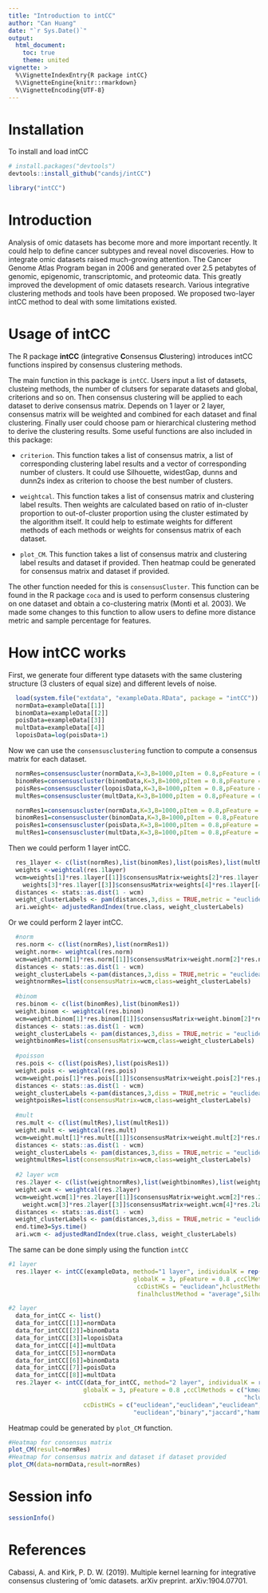 ```yaml
---
title: "Introduction to intCC"
author: "Can Huang"
date: "`r Sys.Date()`"
output: 
  html_document:
    toc: true
    theme: united
vignette: >
  %\VignetteIndexEntry{R package intCC}
  %\VignetteEngine{knitr::rmarkdown}
  %\VignetteEncoding{UTF-8}
---
```


# Installation

To install and load intCC

```r
# install.packages("devtools")
devtools::install_github("candsj/intCC")
```

```r
library("intCC")
```


# Introduction
Analysis of omic datasets has become more and more important recently. It could help to define cancer subtypes and reveal novel discoveries. How to integrate omic datasets raised much-growing attention. The Cancer Genome Atlas Program began in 2006 and generated over 2.5 petabytes of genomic, epigenomic, transcriptomic, and proteomic data. This greatly improved the development of omic datasets research. Various integrative clustering methods and tools have been proposed. We proposed two-layer intCC method to deal with some limitations existed.

# Usage of intCC

The R package **intCC** (**i**ntegrative **C**onsensus **C**lustering) introduces intCC functions inspired by consensus clustering methods.

The main function in this package is `intCC`. Users input a list of datasets, clusteing methods, the number of clutsers for separate datasets and global, criterions and so on. Then consensus clustering will be applied to each dataset to derive consensus matrix. Depends on 1 layer or 2 layer, consensus matrix will be weighted and combined for each dataset and final clustering. Finally user could choose pam or hierarchical clustering method to derive the clustering results. Some useful functions are also included in this package: 

* `criterion`. This function takes a list of consensus matrix, a list of corresponding clustering label results and a vector of corresponding number of clusters. It could use Silhouette, widestGap, dunns and dunn2s index as criterion to choose the best number of clusters.

* `weightcal`. This function takes a list of consensus matrix and clustering label results. Then weights are calculated based on ratio of in-cluster proportion to out-of-cluster proportion using the cluster estimated by the algorithm itself. It could help to estimate weights for different methods of each methods or weights for consensus matrix of each dataset.

* `plot_CM`. This function takes a list of consensus matrix and clustering label results and dataset if provided. Then heatmap could be generated for consensus matrix and dataset if provided.

The other function needed for this is `consensusCluster`. This function can be found in the R package `coca` and is used to perform consensus clustering on one dataset and obtain a co-clustering matrix  (Monti et al. 2003). We made some changes to this function to allow users to define more distance metric and sample percentage for features.


# How intCC works 

First, we generate four different type datasets with the same clustering structure (3 clusters of equal size) and different levels of noise.

```r
  load(system.file("extdata", "exampleData.RData", package = "intCC"))
  normData=exampleData[[1]]
  binomData=exampleData[[2]]
  poisData=exampleData[[3]]
  multData=exampleData[[4]]
  lopoisData=log(poisData+1)
```

Now we can use the `consensusclustering` function to compute a consensus matrix for each dataset.

```r
  normRes=consensuscluster(normData,K=3,B=1000,pItem = 0.8,pFeature = 0.8 ,clMethod ="kmeans",finalclmethod="pam")
  binomRes=consensuscluster(binomData,K=3,B=1000,pItem = 0.8,pFeature = 0.8 ,clMethod ="kmeans",finalclmethod="pam")
  poisRes=consensuscluster(lopoisData,K=3,B=1000,pItem = 0.8,pFeature = 0.8 ,clMethod ="kmeans",finalclmethod="pam")
  multRes=consensuscluster(multData,K=3,B=1000,pItem = 0.8,pFeature = 0.8 ,clMethod ="kmeans",finalclmethod="pam")

  normRes1=consensuscluster(normData,K=3,B=1000,pItem = 0.8,pFeature = 0.8 ,clMethod ="hclust",finalclmethod="pam")
  binomRes1=consensuscluster(binomData,K=3,B=1000,pItem = 0.8,pFeature = 0.8 ,clMethod ="hclust",dist = "binary",finalclmethod="pam")
  poisRes1=consensuscluster(poisData,K=3,B=1000,pItem = 0.8,pFeature = 0.8 ,clMethod ="hclust",dist = "jaccard",finalclmethod="pam")
  multRes1=consensuscluster(multData,K=3,B=1000,pItem = 0.8,pFeature = 0.8 ,clMethod ="hclust",dist = "hamming",finalclmethod="pam")
```

Then we could perform 1 layer intCC.

```r
  res_1layer <- c(list(normRes),list(binomRes),list(poisRes),list(multRes))
  weights <-weightcal(res.1layer)
  wcm=weights[1]*res.1layer[[1]]$consensusMatrix+weights[2]*res.1layer[[2]]$consensusMatrix+
    weights[3]*res.1layer[[3]]$consensusMatrix+weights[4]*res.1layer[[4]]$consensusMatrix
  distances <- stats::as.dist(1 - wcm)
  weight_clusterLabels <- pam(distances,3,diss = TRUE,metric = "euclidean" )$clustering
  ari.weight<- adjustedRandIndex(true.class, weight_clusterLabels)
```

Or we could perform 2 layer intCC.

```r
  #norm
  res.norm <- c(list(normRes),list(normRes1))
  weight.norm<- weightcal(res.norm)
  wcm=weight.norm[1]*res.norm[[1]]$consensusMatrix+weight.norm[2]*res.norm[[2]]$consensusMatrix
  distances <- stats::as.dist(1 - wcm)
  weight_clusterLabels <-pam(distances,3,diss = TRUE,metric = "euclidean" )$clustering
  weightnormRes=list(consensusMatrix=wcm,class=weight_clusterLabels)
  
  #binom
  res.binom <- c(list(binomRes),list(binomRes1))
  weight.binom <- weightcal(res.binom)
  wcm=weight.binom[1]*res.binom[[1]]$consensusMatrix+weight.binom[2]*res.binom[[2]]$consensusMatrix
  distances <- stats::as.dist(1 - wcm)
  weight_clusterLabels <- pam(distances,3,diss = TRUE,metric = "euclidean" )$clustering
  weightbinomRes=list(consensusMatrix=wcm,class=weight_clusterLabels)
  
  #poisson
  res.pois <- c(list(poisRes),list(poisRes1))
  weight.pois <- weightcal(res.pois)
  wcm=weight.pois[1]*res.pois[[1]]$consensusMatrix+weight.pois[2]*res.pois[[2]]$consensusMatrix
  distances <- stats::as.dist(1 - wcm)
  weight_clusterLabels <-pam(distances,3,diss = TRUE,metric = "euclidean" )$clustering
  weightpoisRes=list(consensusMatrix=wcm,class=weight_clusterLabels)
  
  #mult
  res.mult <- c(list(multRes),list(multRes1))
  weight.mult <- weightcal(res.mult)
  wcm=weight.mult[1]*res.mult[[1]]$consensusMatrix+weight.mult[2]*res.mult[[2]]$consensusMatrix
  distances <- stats::as.dist(1 - wcm)
  weight_clusterLabels <- pam(distances,3,diss = TRUE,metric = "euclidean" )$clustering
  weightmultRes=list(consensusMatrix=wcm,class=weight_clusterLabels)
  
  #2 layer wcm
  res.2layer <- c(list(weightnormRes),list(weightbinomRes),list(weightpoisRes),list(weightmultRes))
  weight.wcm <- weightcal(res.2layer)
  wcm=weight.wcm[1]*res.2layer[[1]]$consensusMatrix+weight.wcm[2]*res.2layer[[2]]$consensusMatrix+
    weight.wcm[3]*res.2layer[[3]]$consensusMatrix+weight.wcm[4]*res.2layer[[4]]$consensusMatrix
  distances <- stats::as.dist(1 - wcm)
  weight_clusterLabels <- pam(distances,3,diss = TRUE,metric = "euclidean" )$clustering
  end.time3=Sys.time()
  ari.wcm <- adjustedRandIndex(true.class, weight_clusterLabels)
```


The same can be done simply using the function `intCC`

```r
#1 layer
  res.1layer <- intCC(exampleData, method="1 layer", individualK = rep(3, 4),
                                   globalK = 3, pFeature = 0.8 ,ccClMethods = "kmeans",
                                    ccDistHCs = "euclidean",hclustMethod = "average",finalclmethod="hclust",
                                    finalhclustMethod = "average",Silhouette=TRUE)

#2 layer
  data_for_intCC <- list()
  data_for_intCC[[1]]=normData
  data_for_intCC[[2]]=binomData
  data_for_intCC[[3]]=lopoisData
  data_for_intCC[[4]]=multData
  data_for_intCC[[5]]=normData
  data_for_intCC[[6]]=binomData
  data_for_intCC[[7]]=poisData
  data_for_intCC[[8]]=multData
  res.2layer <- intCC(data_for_intCC, method="2 layer", individualK = rep(3, 8),
                     globalK = 3, pFeature = 0.8 ,ccClMethods = c("kmeans","kmeans","kmeans","kmeans",
                                                                  "hclust","hclust","hclust","hclust"),
                     ccDistHCs = c("euclidean","euclidean","euclidean","euclidean",
                                   "euclidean","binary","jaccard","hamming"),hclustMethod = "average",finalclmethod="hclust",finalhclustMethod = "average",Silhouette=TRUE)

```

Heatmap could be generated by `plot_CM` function.

```r
#Heatmap for consensus matrix
plot_CM(result=normRes)
#Heatmap for consensus matrix and dataset if dataset provided
plot_CM(data=normData,result=normRes)
```

# Session info
```r
sessionInfo()
```


# References 

Cabassi, A. and Kirk, P. D. W. (2019). Multiple kernel learning for integrative
consensus clustering of 'omic datasets. arXiv preprint. arXiv:1904.07701.


